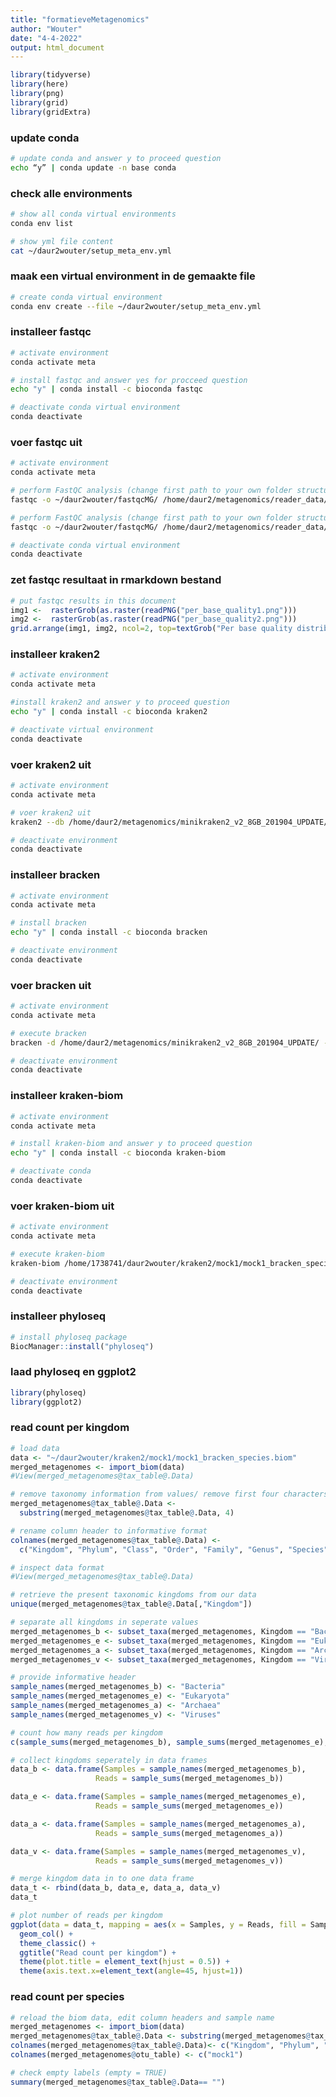 ```yaml
---
title: "formatieveMetagenomics"
author: "Wouter"
date: "4-4-2022"
output: html_document
---
```


```r
library(tidyverse)
library(here)
library(png)
library(grid)
library(gridExtra)
```

### update conda
```bash
# update conda and answer y to proceed question
echo “y” | conda update -n base conda
```

### check alle environments
```bash
# show all conda virtual environments
conda env list

# show yml file content
cat ~/daur2wouter/setup_meta_env.yml
```

### maak een virtual environment in de gemaakte file
```bash
# create conda virtual environment
conda env create --file ~/daur2wouter/setup_meta_env.yml
```

### installeer fastqc
```bash
# activate environment
conda activate meta

# install fastqc and answer yes for procceed question
echo "y" | conda install -c bioconda fastqc

# deactivate conda virtual environment
conda deactivate
```

### voer fastqc uit
```bash
# activate environment
conda activate meta

# perform FastQC analysis (change first path to your own folder structure if needed)
fastqc -o ~/daur2wouter/fastqcMG/ /home/daur2/metagenomics/reader_data/HU1_MOCK1_L001_R1_001.fastq.gz/

# perform FastQC analysis (change first path to your own folder structure if needed)
fastqc -o ~/daur2wouter/fastqcMG/ /home/daur2/metagenomics/reader_data/HU1_MOCK1_L001_R2_001.fastq.gz/

# deactivate conda virtual environment
conda deactivate
```

### zet fastqc resultaat in rmarkdown bestand
```r
# put fastqc results in this document
img1 <-  rasterGrob(as.raster(readPNG("per_base_quality1.png")))
img2 <-  rasterGrob(as.raster(readPNG("per_base_quality2.png")))
grid.arrange(img1, img2, ncol=2, top=textGrob("Per base quality distribution of forward (right) and reverse (left) reads", gp=gpar(fontsize=10,font=8)))
```

### installeer kraken2
```bash
# activate environment
conda activate meta

#install kraken2 and answer y to proceed question
echo "y" | conda install -c bioconda kraken2

# deactivate virtual environment
conda deactivate
```

### voer kraken2 uit
```bash
# activate environment
conda activate meta

# voer kraken2 uit
kraken2 --db /home/daur2/metagenomics/minikraken2_v2_8GB_201904_UPDATE/ --threads 6 --paired --gzip-compressed --output /home/1738741/daur2wouter/kraken2/mock1/mock1.kraken --report /home/1738741/daur2wouter/kraken2/mock1/mock1.report --use-names /home/daur2/metagenomics/reader_data/HU1_MOCK1_L001_R1_001.fastq.gz /home/daur2/metagenomics/reader_data/HU1_MOCK1_L001_R2_001.fastq.gz

# deactivate environment
conda deactivate
```

### installeer bracken
```bash
# activate environment
conda activate meta

# install bracken
echo "y" | conda install -c bioconda bracken

# deactivate environment
conda deactivate
```

### voer bracken uit
```bash
# activate environment
conda activate meta

# execute bracken
bracken -d /home/daur2/metagenomics/minikraken2_v2_8GB_201904_UPDATE/ -i /home/1738741/daur2wouter/kraken2/mock1/mock1.report -o /home/1738741/daur2wouter/bracken/mock1.bracken

# deactivate environment
conda deactivate
```

### installeer kraken-biom
```bash
# activate environment
conda activate meta

# install kraken-biom and answer y to proceed question
echo "y" | conda install -c bioconda kraken-biom

# deactivate conda
conda deactivate
```

### voer kraken-biom uit
```bash
# activate environment
conda activate meta

# execute kraken-biom
kraken-biom /home/1738741/daur2wouter/kraken2/mock1/mock1_bracken_species.report --fmt json -o /home/1738741/daur2wouter/kraken2/mock1/mock1_bracken_species.biom

# deactivate environment
conda deactivate
```

### installeer phyloseq
```r
# install phyloseq package
BiocManager::install("phyloseq")
```

### laad phyloseq en ggplot2
```r
library(phyloseq)
library(ggplot2)
```

### read count per kingdom
```r
# load data
data <- "~/daur2wouter/kraken2/mock1/mock1_bracken_species.biom"
merged_metagenomes <- import_biom(data)
#View(merged_metagenomes@tax_table@.Data)

# remove taxonomy information from values/ remove first four characters
merged_metagenomes@tax_table@.Data <-
  substring(merged_metagenomes@tax_table@.Data, 4)

# rename column header to informative format
colnames(merged_metagenomes@tax_table@.Data) <- 
  c("Kingdom", "Phylum", "Class", "Order", "Family", "Genus", "Species")

# inspect data format
#View(merged_metagenomes@tax_table@.Data)

# retrieve the present taxonomic kingdoms from our data
unique(merged_metagenomes@tax_table@.Data[,"Kingdom"])

# separate all kingdoms in seperate values
merged_metagenomes_b <- subset_taxa(merged_metagenomes, Kingdom == "Bacteria")
merged_metagenomes_e <- subset_taxa(merged_metagenomes, Kingdom == "Eukaryota")
merged_metagenomes_a <- subset_taxa(merged_metagenomes, Kingdom == "Archaea")
merged_metagenomes_v <- subset_taxa(merged_metagenomes, Kingdom == "Viruses")

# provide informative header
sample_names(merged_metagenomes_b) <- "Bacteria"
sample_names(merged_metagenomes_e) <- "Eukaryota"
sample_names(merged_metagenomes_a) <- "Archaea"
sample_names(merged_metagenomes_v) <- "Viruses"

# count how many reads per kingdom
c(sample_sums(merged_metagenomes_b), sample_sums(merged_metagenomes_e), sample_sums(merged_metagenomes_a), sample_sums(merged_metagenomes_v))

# collect kingdoms seperately in data frames
data_b <- data.frame(Samples = sample_names(merged_metagenomes_b),
                   Reads = sample_sums(merged_metagenomes_b))

data_e <- data.frame(Samples = sample_names(merged_metagenomes_e),
                   Reads = sample_sums(merged_metagenomes_e))

data_a <- data.frame(Samples = sample_names(merged_metagenomes_a),
                   Reads = sample_sums(merged_metagenomes_a))

data_v <- data.frame(Samples = sample_names(merged_metagenomes_v),
                   Reads = sample_sums(merged_metagenomes_v))

# merge kingdom data in to one data frame
data_t <- rbind(data_b, data_e, data_a, data_v)
data_t

# plot number of reads per kingdom
ggplot(data = data_t, mapping = aes(x = Samples, y = Reads, fill = Samples )) +
  geom_col() +
  theme_classic() +
  ggtitle("Read count per kingdom") +
  theme(plot.title = element_text(hjust = 0.5)) +
  theme(axis.text.x=element_text(angle=45, hjust=1))
```

### read count per species
```r
# reload the biom data, edit column headers and sample name
merged_metagenomes <- import_biom(data)
merged_metagenomes@tax_table@.Data <- substring(merged_metagenomes@tax_table@.Data, 4)
colnames(merged_metagenomes@tax_table@.Data)<- c("Kingdom", "Phylum", "Class", "Order", "Family", "Genus", "Species")
colnames(merged_metagenomes@otu_table) <- c("mock1")

# check empty labels (empty = TRUE)
summary(merged_metagenomes@tax_table@.Data== "")
```